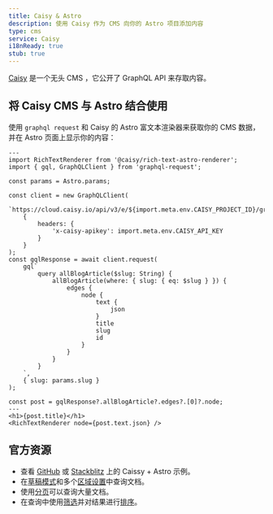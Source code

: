 ```yaml
---
title: Caisy & Astro
description: 使用 Caisy 作为 CMS 向你的 Astro 项目添加内容
type: cms
service: Caisy
i18nReady: true
stub: true
---
```


[Caisy](https://caisy.io/) 是一个无头 CMS ，它公开了 GraphQL API 来存取内容。

## 将 Caisy CMS 与 Astro 结合使用

使用 `graphql request` 和 Caisy 的 Astro 富文本渲染器来获取你的 CMS 数据，并在 Astro 页面上显示你的内容：

```astro title="src/pages/blog/[...slug].astro"
---
import RichTextRenderer from '@caisy/rich-text-astro-renderer';
import { gql, GraphQLClient } from 'graphql-request';

const params = Astro.params;

const client = new GraphQLClient(
	`https://cloud.caisy.io/api/v3/e/${import.meta.env.CAISY_PROJECT_ID}/graphql`,
	{
		headers: {
			'x-caisy-apikey': import.meta.env.CAISY_API_KEY
		}
	}
);
const gqlResponse = await client.request(
	gql`
		query allBlogArticle($slug: String) {
			allBlogArticle(where: { slug: { eq: $slug } }) {
				edges {
					node {
						text {
							json
						}
						title
						slug
						id
					}
				}
			}
		}
	`,
	{ slug: params.slug }
);

const post = gqlResponse?.allBlogArticle?.edges?.[0]?.node;
---
<h1>{post.title}</h1>
<RichTextRenderer node={post.text.json} />
```

## 官方资源

- 查看 [GitHub](https://github.com/caisy-io/caisy-example-astro) 或 [Stackblitz](https://stackblitz.com/github/caisy-io/caisy-example-astro?file=src%2Fpages%2Fblog%2F%5B...slug%5D.astro) 上的 Caissy + Astro 示例。
- 在[草稿模式](https://caisy.io/developer/docs/external-api/localization-and-preview#preview-mode-15)和多个[区域设置](https://caisy.io/developer/docs/external-api/localization-and-preview#localization-in-a-graphql-query-8)中查询文档。
- 使用[分页](https://caisy.io/developer/docs/external-api/queries-pagination)可以查询大量文档。
- 在查询中使用[筛选](https://caisy.io/developer/docs/external-api/external-filter-and-sorting)并对结果进行[排序](https://caisy.io/developer/docs/external-api/external-filter-and-sorting#sorting-8)。
